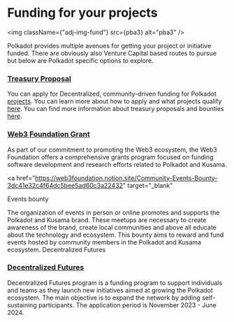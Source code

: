 
# Funding for your projects

<img className={"adj-img-fund"} src={pba3} alt="pba3" />

Polkadot provides multiple avenues for getting your project or initiative funded. There are obviously also Venture Capital based routes to pursue but below are Polkadot specific options to explore.

<h3>
  <a href="https://polkadot.polkassembly.io/opengov" target="_blank">
    Treasury Proposal
  </a>
</h3>

You can apply for Decentralized, community-driven funding for Polkadot [projects](https://twitter.com/polk_gov/status/1732378861755871495). You can learn more about how to apply and what projects qualify <a href="https://wiki.polkadot.network/docs/learn-guides-treasury" target="_blank">here</a>.
You can find more information about treasury proposals and bounties <a href="https://polkadot.network/ecosystem/treasury/" target="_blank">here</a>.

<h3>
  <a href="https://grants.web3.foundation/" target="_blank">
    Web3 Foundation Grant
  </a>
</h3>

As part of our commitment to promoting the Web3 ecosystem, the Web3 Foundation offers a comprehensive grants program focused on funding software development and research efforts related to Polkadot and Kusama.

<a
  href="https://web3foundation.notion.site/Community-Events-Bounty-3dc41e32c4f64dc5bee5ad60c3a22432"
  target="_blank"
>
  Events bounty
</a>

The organization of events in person or online promotes and supports the Polkadot and Kusama brand. These meetups are necessary to create awareness of the brand, create local communities and above all educate about the technology and ecosystem.
This bounty aims to reward and fund events hosted by community members in the Polkadot and Kusama ecosystem.
Decentralized Futures

<h3>
  <a
    href="https://web3foundation.notion.site/Community-Events-Bounty-3dc41e32c4f64dc5bee5ad60c3a22432"
    target="_blank"
  >
    Decentralized Futures
  </a>
</h3>

Decentralized Futures program is a funding program to support individuals and teams as they launch new initiatives aimed at growing the Polkadot ecosystem. The main objective is to expand the network by adding self-sustaining participants. The application period is November 2023 - June 2024.
